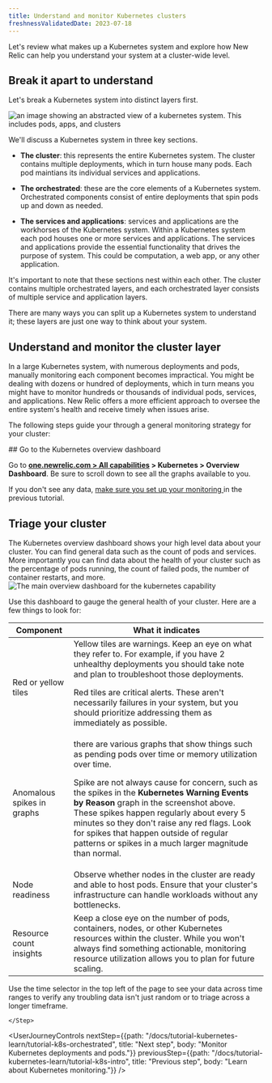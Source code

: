 ```yaml
---
title: Understand and monitor Kubernetes clusters
freshnessValidatedDate: 2023-07-18
---
```





Let's review what makes up a Kubernetes system and explore how New Relic can help you understand your system at a cluster-wide level.

## Break it apart to understand

Let's break a Kubernetes system into distinct layers first.

<img
    title="k8sDiagramContext"
    alt="an image showing an abstracted view of a kubernetes system. This includes pods, apps, and clusters"
    src={k8sDiagramContext}
/>

We'll discuss a Kubernetes system in three key sections. 

  * <DNT>**The cluster**</DNT>: this represents the entire Kubernetes system. The cluster contains multiple deployments, which in turn house many pods. Each pod maintians its individual services and applications.

  * <DNT>**The orchestrated**</DNT>: these are the core elements of a Kubernetes system. Orchestrated components consist of entire deployments that spin pods up and down as needed.

  * <DNT>**The services and applications**</DNT>: services and applications are the workhorses of the Kubernetes system. Within a Kubernetes system each pod houses one or more services and applications. The services and applications provide the essential functionality that drives the purpose of system. This could be computation, a web app, or any other application.

It's important to note that these sections nest within each other. The cluster contains multiple orchestrated layers, and each orchestrated layer consists of multiple service and application layers.

<Callout variant="important">
There are many ways you can split up a Kubernetes system to understand it; these layers are just one way to think about your system. 
</Callout>

##  Understand and monitor the cluster layer

In a large Kubernetes system, with numerous deployments and pods, manually monitoring each component becomes impractical. You might be dealing with dozens or hundred of deployments, which in turn means you might have to monitor hundreds or thousands of individual pods, services, and applications. New Relic offers a more efficient approach to oversee the entire system's health and receive timely <InlinePopover type="alerts" /> when issues arise.

The following steps guide your through a general monitoring strategy for your cluster:

<Steps>
    <Step>
## Go to the Kubernetes overview dashboard

Go to <DNT>**[one.newrelic.com > All capabilities](https://one.newrelic.com/all-capabilities) > Kubernetes > Overview Dashboard**</DNT>. Be sure to scroll down to see all the graphs available to you.

If you don't see any data, [make sure you set up your monitoring ](/docs/tutorial-kubernetes-learn/tutorial-k8s-intro/#install-new-relic-agent) in the previous tutorial.
    </Step>
    <Step>

## Triage your cluster

The Kubernetes overview dashboard shows your high level data about your cluster. You can find general data such as the count of pods and services. More importantly you can find data about the health of your cluster such as the percentage of pods running, the count of failed pods, the number of container restarts, and more. 
<img
    title="tutorialOverviewdashboard"
    alt="The main overview dashboard for the kubernetes capability"
    src={tutorialOverviewdashboard}
/>



Use this dashboard to gauge the general health of your cluster. Here are a few things to look for:

<table>
    <thead>
        <tr>
            <th>
                Component
            </th>
            <th>
                What it indicates
            </th>
        </tr>
    </thead>
    <tbody>
        <tr>
            <td>
Red or yellow tiles
            </td>
            <td>
Yellow tiles are warnings. Keep an eye on what they refer to. For example, if you have 2 unhealthy deployments you should take note and plan to troubleshoot those deployments. 

Red tiles are critical alerts. These aren't necessarily failures in your system, but you should prioritize addressing them as immediately as possible.  
            </td>
        </tr>
        <tr>
            <td>
Anomalous spikes in graphs
            </td>
            <td>
there are various graphs that show things such as pending pods over time or memory utilization over time. 

Spike are not always cause for concern, such as the spikes in the <DNT>**Kubernetes Warning Events by Reason**</DNT> graph in the screenshot above. These spikes happen regularly about every 5 minutes so they don't raise any red flags. Look for spikes that happen outside of regular patterns or spikes in a much larger magnitude than normal. 
            </td>
        </tr>
        <tr>
            <td>
Node readiness
            </td>
            <td>
Observe whether nodes in the cluster are ready and able to host pods. Ensure that your cluster's infrastructure can handle workloads without any bottlenecks.
            </td>
        </tr>
        <tr>
            <td>
Resource count insights
            </td>
            <td>
Keep a close eye on the number of pods, containers, nodes, or other Kubernetes resources within the cluster. While you won't always find something actionable, monitoring resource utilization allows you to plan for future scaling.
            </td>
        </tr>
    </tbody>
</table>

Use the time selector in the top left of the page to see your data across time ranges to verify any troubling data isn't just random or to triage across a longer timeframe. 

    </Step>
</Steps>



<UserJourneyControls
    nextStep={{path: "/docs/tutorial-kubernetes-learn/tutorial-k8s-orchestrated", title: "Next step", body: "Monitor Kubernetes deployments and pods."}}
    previousStep={{path: "/docs/tutorial-kubernetes-learn/tutorial-k8s-intro", title: "Previous step", body: "Learn about Kubernetes monitoring."}}
/>
